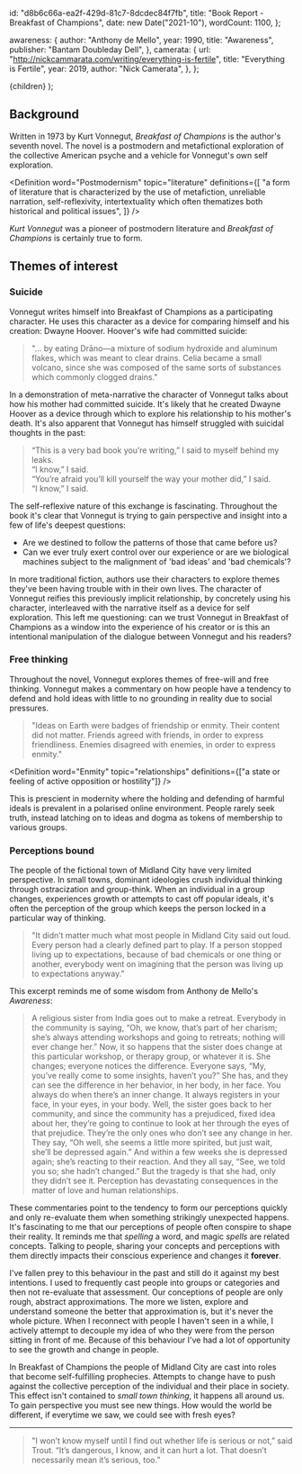 
  id: "d8b6c66a-ea2f-429d-81c7-8dcdec84f7fb",
  title: "Book Report - Breakfast of Champions",
  date: new Date("2021-10"),
  wordCount: 1100,
};

  awareness: {
    author: "Anthony de Mello",
    year: 1990,
    title: "Awareness",
    publisher: "Bantam Doubleday Dell",
  },
  camerata: {
    url: "http://nickcammarata.com/writing/everything-is-fertile",
    title: "Everything is Fertile",
    year: 2019,
    author: "Nick Camerata",
  },
};

  <ReferenceProvider value={meta.id}>
    <Layout meta={meta}>
      <References references={references} />
      {children}
    </Layout>
  </ReferenceProvider>
);

## Background

Written in 1973 by Kurt Vonnegut, _Breakfast of Champions_ is the author's seventh novel.
The novel is a postmodern and metafictional exploration of the collective American psyche and a vehicle for Vonnegut's own self exploration.

<Definition
  word="Postmodernism"
  topic="literature"
  definitions={[
    "a form of literature that is characterized by the use of metafiction, unreliable narration, self-reflexivity, intertextuality which often thematizes both historical and political issues",
  ]}
/>

_Kurt Vonnegut_ was a pioneer of postmodern literature and _Breakfast of Champions_ is certainly true to form.

## Themes of interest

### Suicide

Vonnegut writes himself into Breakfast of Champions as a participating character.
He uses this character as a device for comparing himself and his creation: Dwayne Hoover.
Hoover's wife had committed suicide:

> "... by eating Drāno—a mixture of sodium hydroxide and aluminum flakes, which was meant to clear drains. Celia became a small volcano, since she was composed of the same sorts of substances which commonly clogged drains."

In a demonstration of meta-narrative the character of Vonnegut talks about how his mother had committed suicide.
It's likely that he created Dwayne Hoover as a device through which to explore his relationship to his mother's death.
It's also apparent that Vonnegut has himself struggled with suicidal thoughts in the past:

> “This is a very bad book you’re writing,” I said to myself behind my leaks.<br />
> “I know,” I said.<br />
> “You’re afraid you’ll kill yourself the way your mother did,” I said. <br />
> “I know,” I said.

The self-reflexive nature of this exchange is fascinating.
Throughout the book it's clear that Vonnegut is trying to gain perspective and insight into a few of life's deepest questions:

- Are we destined to follow the patterns of those that came before us?
- Can we ever truly exert control over our experience or are we biological machines subject to the malignment of 'bad ideas' and 'bad chemicals'?

In more traditional fiction, authors use their characters to explore themes they've been having trouble with in their own lives.
The character of Vonnegut reifies this previously implicit relationship, by concretely using his character, interleaved with the narrative itself as a device for self exploration.
This left me questioning: can we trust Vonnegut in Breakfast of Champions as a window into the experience of his creator or is this an intentional manipulation of the dialogue between Vonnegut and his readers?

### Free thinking

Throughout the novel, Vonnegut explores themes of free-will and free thinking.
Vonnegut makes a commentary on how people have a tendency to defend and hold ideas with little to no grounding in reality due to social pressures.

> "Ideas on Earth were badges of friendship or enmity. Their content did not matter. Friends agreed with friends, in order to express friendliness. Enemies disagreed with enemies, in order to express enmity."

<Definition
  word="Enmity"
  topic="relationships"
  definitions={["a state or feeling of active opposition or hostility"]}
/>

This is prescient in modernity where the holding and defending of harmful ideals is prevalent in a polarised online environment.
People rarely seek truth, instead latching on to ideas and dogma as tokens of membership to various groups.

### Perceptions bound

The people of the fictional town of Midland City have very limited perspective.
In small towns, dominant ideologies crush individual thinking through ostracization and group-think.
When an individual in a group changes, experiences growth or attempts to cast off popular ideals,
it's often the perception of the group which keeps the person locked in a particular way of thinking.

> "It didn’t matter much what most people in Midland City said out loud.
> Every person had a clearly defined part to play.
> If a person stopped living up to expectations, because of bad chemicals or one thing or another, everybody went on imagining that the person was living up to expectations anyway."

This excerpt reminds me of some wisdom from Anthony de Mello's _Awareness_<Inline citation="awareness" />:

> A religious sister from India goes out to make a retreat.
> Everybody in the community is saying, “Oh, we know, that’s part of her
> charism; she’s always attending workshops and going to retreats; nothing will ever
> change her.” Now, it so happens that the sister does change at this particular workshop, or
> therapy group, or whatever it is. She changes; everyone notices the difference. Everyone
> says, “My, you’ve really come to some insights, haven’t you?” She has, and they can see
> the difference in her behavior, in her body, in her face. You always do when there’s an
> inner change. It always registers in your face, in your eyes, in your body. Well, the sister
> goes back to her community, and since the community has a prejudiced, fixed idea about
> her, they’re going to continue to look at her through the eyes of that prejudice. They’re
> the only ones who don’t see any change in her. They say, “Oh well, she seems a little
> more spirited, but just wait, she’ll be depressed again.” And within a few weeks she is
> depressed again; she’s reacting to their reaction. And they all say, “See, we told you so;
> she hadn’t changed.” But the tragedy is that she had, only they didn’t see it. Perception
> has devastating consequences in the matter of love and human relationships.

These commentaries point to the tendency to form our perceptions quickly and only re-evaluate them when something strikingly unexpected happens.
It's fascinating to me that our perceptions of people often conspire to shape their reality.
It reminds me that _spelling_ a word, and magic _spells_ are related concepts.
Talking to people, sharing your concepts and perceptions with them directly impacts their conscious experience and changes it **forever**.

I've fallen prey to this behaviour in the past and still do it against my best intentions.
I used to frequently cast people into groups or categories and then not re-evaluate that assessment.
Our conceptions of people are only rough, abstract approximations. The more we listen, explore and understand someone the better that approximation is, but it's never the whole picture.
When I reconnect with people I haven't seen in a while, I actively attempt to decouple my idea of who they were from the person sitting in front of me.
Because of this behaviour I've had a lot of opportunity to see the growth and change in people.

In Breakfast of Champions the people of Midland City are cast into roles that become self-fulfilling prophecies.
Attempts to change have to push against the collective perception of the individual and their place in society.
This effect isn't contained to _small town thinking_, it happens all around us.
To gain perspective you must see new things.
How would the world be different, if everytime we saw, we could see with fresh eyes?<Inline citation="camerata" />

---

> "I won’t know myself until I find out whether life is serious or not,” said Trout. “It’s dangerous, I know, and it can hurt a lot. That doesn’t necessarily mean it’s serious, too.”
